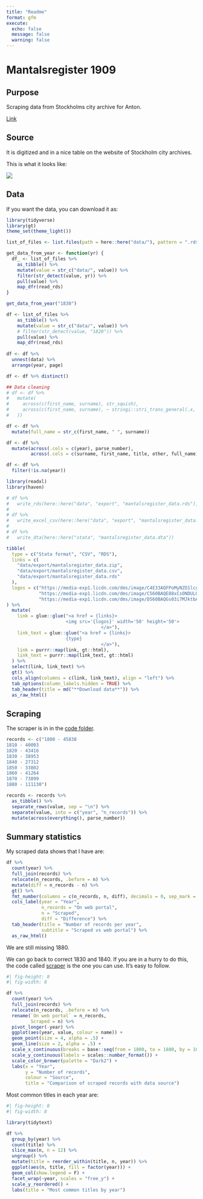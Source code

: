 ```yaml
---
title: "Readme"
format: gfm
execute: 
  echo: false
  message: false
  warning: false
---
```


# Mantalsregister 1909

## Purpose

Scraping data from Stockholms city archive for Anton.

[Link](https://sok.stadsarkivet.stockholm.se/Databas/mantalsregister-1909/Sok?sidindex=0)

## Source

It is digitized and in a nice table on the website of Stockholm city archives.

This is what it looks like:

![](images/table.PNG)

## Data

If you want the data, you can download it as:

```r
library(tidyverse)
library(gt)
theme_set(theme_light())

list_of_files <- list.files(path = here::here("data/"), pattern = ".rds")

get_data_from_year <- function(yr) {
  df_ <- list_of_files %>%
    as_tibble() %>%
    mutate(value = str_c("data/", value)) %>%
    filter(str_detect(value, yr)) %>%
    pull(value) %>%
    map_dfr(read_rds)
}

get_data_from_year("1830")

df <- list_of_files %>%
    as_tibble() %>%
    mutate(value = str_c("data/", value)) %>%
    # filter(str_detect(value, "1820")) %>%
    pull(value) %>% 
    map_dfr(read_rds) 
  
df <- df %>% 
  unnest(data) %>% 
  arrange(year, page)

df <- df %>% distinct()

## Data cleaning
# df <- df %>%
#   mutate(
#     across(c(first_name, surname), str_squish),
#     across(c(first_name, surname), ~ stringi::stri_trans_general(.x, "latin-ascii")
#   ))

df <- df %>%
  mutate(full_name = str_c(first_name, " ", surname))

df <- df %>% 
  mutate(across(.cols = c(year), parse_number),
         across(.cols = c(surname, first_name, title, other, full_name), .fns = ~ str_squish(.x)))

df <- df %>% 
  filter(!is.na(year))

library(readxl)
library(haven)

# df %>%
#   write_rds(here::here("data", "export", "mantalsregister_data.rds"), compress = "gz")
# 
# df %>%
#   write_excel_csv(here::here("data", "export", "mantalsregister_data.csv"))
# 
# df %>%
#   write_dta(here::here("stata", "mantalsregister_data.dta"))

tibble(
  type = c("Stata format", "CSV", "RDS"),
  links = c(
    "data/export/mantalsregister_data.zip",
    "data/export/mantalsregister_data.csv",
    "data/export/mantalsregister_data.rds"
  ),
  logos = c("https://media-exp1.licdn.com/dms/image/C4E33AQFPoMyNZO1lcg/productpage-logo-image_100_100/0/1631005183477?e=1668531600&v=beta&t=OuKxTQJSynxKd80UNTxaDyS4jIFA52m-1k_yskUbHUA",
            "https://media-exp1.licdn.com/dms/image/C560BAQE88xCsONDULQ/company-logo_200_200/0/1618231291419?e=1675900800&v=beta&t=4yTnjTZWTDb0i3FMOEYEml9jCQx0uwRcg3d3lwWnOQs",
            "https://media-exp1.licdn.com/dms/image/D560BAQGs03i7MJktbA/company-logo_200_200/0/1667394380149?e=1675900800&v=beta&t=O13s7K1oJzqEwl7iMIgQ-6XVn1wWKBBHhks_66akejw")
) %>%
  mutate(
    link = glue::glue("<a href = {links}>
                      <img src='{logos}' width='50' height='50'>
                                   </a>"),
    link_text = glue::glue("<a href = {links}>
                      {type}
                                   </a>"),
    link = purrr::map(link, gt::html),
    link_text = purrr::map(link_text, gt::html)
  ) %>%
  select(link, link_text) %>%
  gt() %>%
  cols_align(columns = c(link, link_text), align = "left") %>% 
  tab_options(column_labels.hidden = TRUE) %>% 
  tab_header(title = md("**Download data**")) %>% 
  as_raw_html()
```


## Scraping

The scraper is in in the [code folder](code/03-scraper.qmd).

```r

records <- c("1800 - 45838
1810 - 40003
1820 - 43416
1830 - 38953
1840 - 27312
1850 - 33802
1860 - 41264
1870 - 73899
1880 - 111130")

records <- records %>%
  as_tibble() %>%
  separate_rows(value, sep = "\n") %>%
  separate(value, into = c("year", "n_records")) %>%
  mutate(across(everything(), parse_number))

```


## Summary statistics

My scraped data shows that I have are:

```r
df %>% 
  count(year) %>% 
  full_join(records) %>% 
  relocate(n_records, .before = n) %>% 
  mutate(diff = n_records - n) %>% 
  gt() %>% 
  fmt_number(columns = c(n_records, n, diff), decimals = 0, sep_mark = " ") %>% 
  cols_label(year = "Year",
             n_records = "On web portal",
             n = "Scraped",
             diff = "Difference") %>% 
  tab_header(title = "Number of records per year", 
             subtitle = "Scraped vs web portal") %>% 
  as_raw_html()
```

We are still missing 1880.

We can go back to correct 1830 and 1840. If you are in a hurry to do this, the code called [scraper](code/03-scraper.qmd) is the one you can use. It's easy to follow.

```r
#| fig-height: 8
#| fig-width: 8

df %>% 
  count(year) %>% 
  full_join(records) %>% 
  relocate(n_records, .before = n) %>% 
  rename(`On web portal` = n_records,
         Scraped = n) %>% 
  pivot_longer(-year) %>% 
  ggplot(aes(year, value, colour = name)) +
  geom_point(size = 4, alpha = .5) +
  geom_line(size = 2, alpha = .5) +
  scale_x_continuous(breaks = base::seq(from = 1800, to = 1880, by = 10)) +
  scale_y_continuous(labels = scales::number_format()) +
  scale_color_brewer(palette = "Dark2") +
  labs(x = "Year",
       y = "Number of records",
       colour = "Source",
       title = "Comparison of scraped records with data source")
```

Most common titles in each year are:

```r
#| fig-height: 8
#| fig-width: 8

library(tidytext)

df %>%
  group_by(year) %>%
  count(title) %>%
  slice_max(n, n = 12) %>%
  ungroup() %>%
  mutate(title = reorder_within(title, n, year)) %>%
  ggplot(aes(n, title, fill = factor(year))) +
  geom_col(show.legend = F) +
  facet_wrap(~year, scales = "free_y") +
  scale_y_reordered() +
  labs(title = "Most common titles by year")

```


